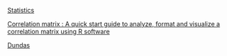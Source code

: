 
[Statistics](https://en.wikibooks.org/wiki/Statistics)

[Correlation matrix : A quick start guide to analyze, format and visualize a correlation matrix using R software](http://www.sthda.com/english/wiki/correlation-matrix-a-quick-start-guide-to-analyze-format-and-visualize-a-correlation-matrix-using-r-software)

[Dundas](https://www.dundas.com/dashboard/)

